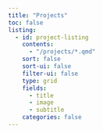 ```yaml
---
title: "Projects"
toc: false
listing:
  - id: project-listing
    contents: 
      - "/projects/*.qmd"
    sort: false
    sort-ui: false
    filter-ui: false
    type: grid
    fields: 
      - title
      - image
      - subtitle
    categories: false
---
```


:::project-listing
:::
